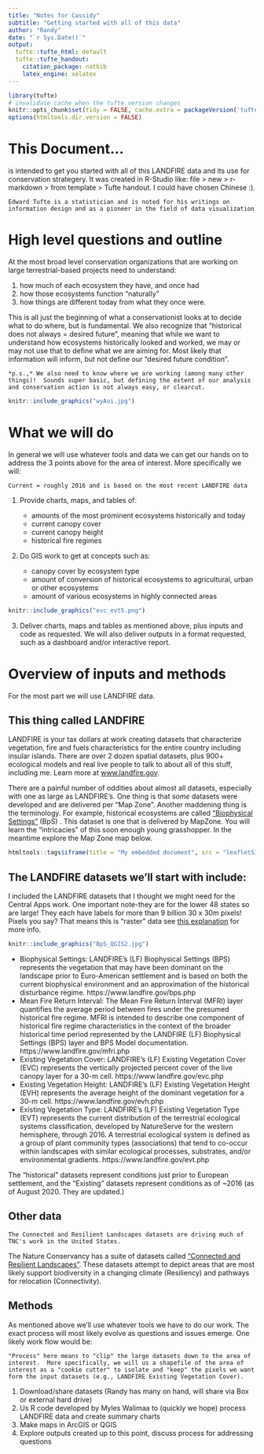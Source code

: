 ```yaml
---
title: "Notes for Cassidy"
subtitle: "Getting started with all of this data"
author: "Randy"
date: "`r Sys.Date()`"
output:
  tufte::tufte_html: default
  tufte::tufte_handout:
    citation_package: natbib
    latex_engine: xelatex
---
```




```r
library(tufte)
# invalidate cache when the tufte version changes
knitr::opts_chunk$set(tidy = FALSE, cache.extra = packageVersion('tufte'))
options(htmltools.dir.version = FALSE)
```

# This Document...
is intended to get you started with all of this LANDFIRE data and its use for conservation strategery.  It was created in R-Studio like: file > new > r-markdown > from template > Tufte handout.  I could have chosen Chinese :).


```marginfigure
Edward Tufte is a statistician and is noted for his writings on information design and as a pioneer in the field of data visualization
```

# High level questions and outline
At the most broad level conservation organizations that are working on large terrestrial-based projects need to understand:

1. how much of each ecosystem they have, and once had
2. how those ecosystems function "naturally"
3. how things are different today from what they once were.

This is all just the beginning of what a conservationist looks at to decide what to do where, but is fundamental.  We also recognize that "historical does not always = desired future", meaning that while we want to understand how ecosystems historically looked and worked, we may or may not use that to define what we are aiming for.  Most likely that information will inform, but not define our "desired future condition".

```marginfigure
*p.s.,* We also need to know where we are working (among many other things)!  Sounds super basic, but defining the extent of our analysis and conservation action is not always easy, or clearcut.  

```



```r
knitr::include_graphics("wyAoi.jpg")
```

# What we will do
In general we will use whatever tools and data we can get our hands on to address the 3 points above for the area of interest.  More specifically we will:
```marginfigure
Current = roughly 2016 and is based on the most recent LANDFIRE data
```

1. Provide charts, maps, and tables of:

    * amounts of the most prominent ecosystems historically and today 
    * current canopy cover
    * current canopy height
    * historical fire regimes
    

2. Do GIS work to get at concepts such as:
    * canopy cover by ecosystem type
    * amount of conversion of historical ecosystems to agricultural, urban or other ecosystems
    * amount of various ecosystems in highly connected areas

    
```r
knitr::include_graphics("evc_evt5.png")
```

3. Deliver charts, maps and tables as mentioned above, plus inputs and code as requested.  We will also deliver outputs in a format requested, such as a dashboard and/or interactive report.


# Overview of inputs and methods

For the most part we will use LANDFIRE data.

## This thing called LANDFIRE
LANDFIRE is your tax dollars at work creating datasets that characterize vegetation, fire and fuels characteristics for the entire country including insular islands.   There are over 2 dozen spatial datasets, plus 900+ ecological models and real live people to talk to about all of this stuff, including me.  Learn more at [www.landfire.gov](www.landfire.gov).  

There are a painful number of oddities about almost all datasets, especially with one as large as LANDFIRE's.  One thing is that *some* datasets were developed and are delivered per "Map Zone".  Another maddening thing is the terminology.  For example, historical ecosystems are called ["Biophysical Settings"](https://www.landfire.gov/bps.php) (BpS) .  This dataset is one that is delivered by MapZone.  You will learn the "intricacies" of this soon enough young grasshopper.  In the meantime explore the Map Zone map below. 


```r
htmltools::tags$iframe(title = "My embedded document", src = "leafletSIM2carto.html", frameborder = "0", width = "60%", height="400")
```

## The LANDFIRE datasets we'll start with include:

I included the LANDFIRE datasets that I thought we might need for the Central Apps work.  One important note-they are for the lower 48 states so are large!  They each have labels for more than 9 billion 30 x 30m pixels!  Pixels  you say?  That means this is "raster" data see [this explanation](https://desktop.arcgis.com/en/arcmap/latest/manage-data/raster-and-images/what-is-raster-data.htm) for more info.

```r
knitr::include_graphics("BpS_QGIS2.jpg")
```

* Biophysical Settings: LANDFIRE's (LF) Biophysical Settings (BPS) represents the vegetation that may have been dominant on the landscape prior to Euro-American settlement and is based on both the current biophysical environment and an approximation of the historical disturbance regime.  https://www.landfire.gov/bps.php
* Mean Fire Return Interval: The Mean Fire Return Interval (MFRI) layer quantifies the average period between fires under the presumed historical fire regime. MFRI is intended to describe one component of historical fire regime characteristics in the context of the broader historical time period represented by the LANDFIRE (LF) Biophysical Settings (BPS) layer and BPS Model documentation. https://www.landfire.gov/mfri.php
* Existing Vegetation Cover: LANDFIRE's (LF) Existing Vegetation Cover (EVC) represents the vertically projected percent cover of the live canopy layer for a 30-m cell. https://www.landfire.gov/evc.php
* Existing Vegetation Height: LANDFIRE's (LF) Existing Vegetation Height (EVH) represents the average height of the dominant vegetation for a 30-m cell. https://www.landfire.gov/evh.php
* Existing Vegetation Type: LANDFIRE's (LF) Existing Vegetation Type (EVT) represents the current distribution of the terrestrial ecological systems classification, developed by NatureServe for the western hemisphere, through 2016. A terrestrial ecological system is defined as a group of plant community types (associations) that tend to co-occur within landscapes with similar ecological processes, substrates, and/or environmental gradients. https://www.landfire.gov/evt.php

The "historical" datasets represent conditions just prior to European settlement, and the "Existing" datasets represent conditions as of ~2016 (as of August 2020.  They are updated.)

## Other data

```marginfigure
The Connected and Resilient Landscapes datasets are driving much of TNC's work in the United States.
```

The Nature Conservancy has a suite of datasets called ["Connected and Resilient Landscapes"](https://www.conservationgateway.org/ConservationByGeography/NorthAmerica/UnitedStates/edc/reportsdata/terrestrial/resilience/Pages/default.aspx).  These datasets attempt to depict areas that are most likely support biodiversity in a changing climate (Resiliency) and pathways for relocation (Connectivity).  

## Methods
As mentioned above we'll use whatever tools we have to do our work.  The exact process will most likely evolve as questions and issues emerge.  One likely work flow would be:


```marginfigure
"Process" here means to "clip" the large datasets down to the area of interest.  More specifically, we will us a shapefile of the area of interest as a "cookie cutter" to isolate and "keep" the pixels we want form the input datasets (e.g., LANDFIRE Existing Vegetation Cover).
```


1. Download/share datasets (Randy has many on hand, will share via Box or external hard drive)
2. Us R code developed by Myles Walimaa to (quickly we hope) process LANDFIRE data and create summary charts 
3. Make maps in ArcGIS or QGIS 
4. Explore outputs created up to this point, discuss process for addressing questions


